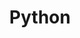 ---
icon: "/assets/images/python.png"
title: "Python"
description: "UMass Amherst — LASS"
published: true
---